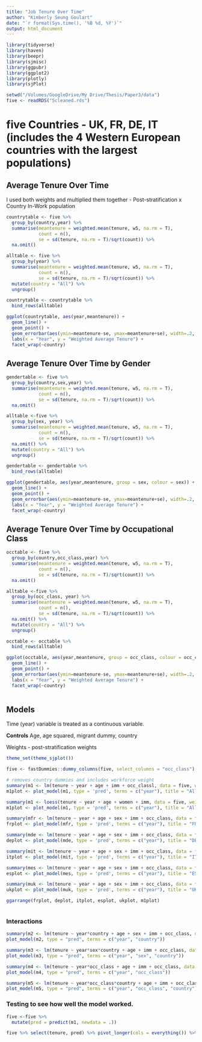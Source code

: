 ```yaml
---
title: "Job Tenure Over Time"
author: "Kimberly Seung Goulart"
date: "`r format(Sys.time(), '%B %d, %Y')`"
output: html_document
---
```


```r

library(tidyverse)
library(haven)
library(beepr)
library(sjmisc)
library(ggpubr)
library(ggplot2)
library(plotly)
library(sjPlot)

setwd("/Volumes/GoogleDrive/My Drive/Thesis/Paper3/data")
five <- readRDS("5cleaned.rds")


```


# five Countries - UK, FR, DE, IT (includes the 4 Western European countries with the largest populations)

## Average Tenure Over Time 

I used both weights and multiplied them together - Post-stratification x Country In-Work population

```r

countrytable <- five %>%
  group_by(country,year) %>%
  summarise(meantenure = weighted.mean(tenure, w5, na.rm = T),
            count = n(),
            se = sd(tenure, na.rm = T)/sqrt(count)) %>%
  na.omit()

alltable <- five %>% 
  group_by(year) %>% 
  summarise(meantenure = weighted.mean(tenure, w5, na.rm = T),
            count = n(),
            se = sd(tenure, na.rm = T)/sqrt(count)) %>% 
  mutate(country = "All") %>% 
  ungroup()

countrytable <- countrytable %>% 
  bind_rows(alltable)

ggplot(countrytable, aes(year,meantenure)) + 
  geom_line() +
  geom_point() +
  geom_errorbar(aes(ymin=meantenure-se, ymax=meantenure+se), width=.2, position=position_dodge(0.05)) +
  labs(x = "Year", y = "Weighted Average Tenure") +
  facet_wrap(~country)

```


## Average Tenure Over Time by Gender

```r

gendertable <- five %>%
  group_by(country,sex,year) %>%
  summarise(meantenure = weighted.mean(tenure, w5, na.rm = T),
            count = n(),
            se = sd(tenure, na.rm = T)/sqrt(count)) %>%
  na.omit()

alltable <-five %>% 
  group_by(sex, year) %>% 
  summarise(meantenure = weighted.mean(tenure, w5, na.rm = T),
            count = n(),
            se = sd(tenure, na.rm = T)/sqrt(count)) %>% 
  na.omit() %>% 
  mutate(country = "All") %>% 
  ungroup()

gendertable <- gendertable %>% 
  bind_rows(alltable)

ggplot(gendertable, aes(year,meantenure, group = sex, colour = sex)) + 
  geom_line() + 
  geom_point() +
  geom_errorbar(aes(ymin=meantenure-se, ymax=meantenure+se), width=.2, position=position_dodge(0.05)) +
  labs(x = "Year", y = "Weighted Average Tenure") +
  facet_wrap(~country)

```


## Average Tenure Over Time by Occupational Class

```r

occtable <- five %>%
  group_by(country,occ_class,year) %>%
  summarise(meantenure = weighted.mean(tenure, w5, na.rm = T),
            count = n(),
            se = sd(tenure, na.rm = T)/sqrt(count)) %>%
  na.omit()

alltable <-five %>% 
  group_by(occ_class, year) %>% 
  summarise(meantenure = weighted.mean(tenure, w5, na.rm = T),
            count = n(),
            se = sd(tenure, na.rm = T)/sqrt(count)) %>% 
  na.omit() %>% 
  mutate(country = "All") %>% 
  ungroup()

occtable <- occtable %>% 
  bind_rows(alltable)

ggplot(occtable, aes(year,meantenure, group = occ_class, colour = occ_class)) + 
  geom_line() + 
  geom_point() +
  geom_errorbar(aes(ymin=meantenure-se, ymax=meantenure+se), width=.2, position=position_dodge(0.05)) +
  labs(x = "Year", y = "Weighted Average Tenure") +
  facet_wrap(~country)



```




## Models

Time (year) variable is treated as a continuous variable.

**Controls**
Age, age squared, migrant dummy, country

Weights - post-stratification weights
```r

theme_set(theme_sjplot())

five <- fastDummies::dummy_columns(five, select_columns = "occ_class")

# removes country dummies and includes workforce weight
summary(m1 <- lm(tenure ~ year + age + imm + occ_classl, data = five, weights = w5))
m1plot <- plot_model(m1, type = 'pred', terms = c("year"), title = "All") + ylim(8, 15)

summary(m1 <- loess(tenure ~ year + age + women + imm, data = five, weights = w5, span = 0.75))
m1plot <- plot_model(m1, type = 'pred', terms = c("year"), title = "All") + ylim(8, 15)

summary(mfr <- lm(tenure ~ year + age + sex + imm + occ_class, data = filter(d, country=="FR"), weights = w4))
frplot <- plot_model(mfr, type = 'pred', terms = c("year"), title = "FR") + ylim(8, 15)

summary(mde <- lm(tenure ~ year + age + sex + imm + occ_class, data = filter(d, country=="DE"), weights = w4))
deplot <- plot_model(mde, type = 'pred', terms = c("year"), title = "DE") + ylim(8, 15)

summary(mit <- lm(tenure ~ year + age + sex + imm + occ_class, data = filter(d, country=="IT"), weights = w4))
itplot <- plot_model(mit, type = 'pred', terms = c("year"), title = "IT") + ylim(08, 15)

summary(mes <- lm(tenure ~ year + age + sex + imm + occ_class, data = filter(d, country=="ES"), weights = w4))
esplot <- plot_model(mes, type = 'pred', terms = c("year"), title = "ES") + ylim(8, 15)

summary(muk <- lm(tenure ~ year + age + sex + imm + occ_class, data = filter(d, country=="UK"), weights = w4))
ukplot <- plot_model(muk, type = 'pred', terms = c("year"), title = "UK") + ylim(8, 15)

ggarrange(frplot, deplot, itplot, esplot, ukplot, m1plot)



```

### Interactions

```r

summary(m2 <- lm(tenure ~ year*country + age + sex + imm + occ_class, data = five, weights = w4))
plot_model(m2, type = "pred", terms = c("year", "country"))

summary(m3 <- lm(tenure ~ year*sex*country + age + imm + occ_class, data = five, weights = w4))
plot_model(m3, type = "pred", terms = c("year", "sex", "country"))

summary(m4 <- lm(tenure ~ year*occ_class + age + imm + occ_class, data = five, weights = w4))
plot_model(m4, type = "pred", terms = c("year", "occ_class"))

summary(m5 <- lm(tenure ~ year*occ_class*country + age + imm + occ_class, data = five, weights = w4))
plot_model(m5, type = "pred", terms = c("year", "occ_class", "country"))


```




### Testing to see how well the model worked.

```r
five <-five %>% 
  mutate(pred = predict(m1, newdata = .))

five %>% select(tenure, pred) %>% pivot_longer(cols = everything()) %>% ggplot(aes(value, fill = name)) + geom_density(alpha = .5)

```